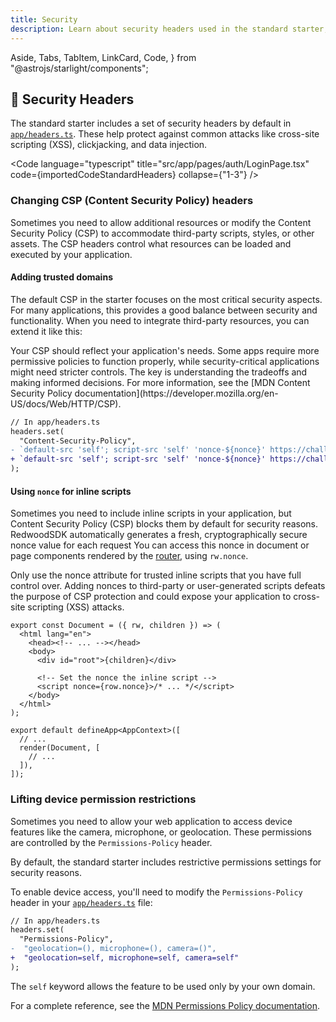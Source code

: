 ```yaml
---
title: Security
description: Learn about security headers used in the standard starter, what they do, and how to configure them for your app.
---
```


  Aside,
  Tabs,
  TabItem,
  LinkCard,
  Code,
} from "@astrojs/starlight/components";


## 🔐 Security Headers

The standard starter includes a set of security headers by default in [`app/headers.ts`](https://github.com/redwoodjs/sdk/blob/main/starters/standard/src/app/headers.ts). These help protect against common attacks like cross-site scripting (XSS), clickjacking, and data injection.

<Code
  language="typescript"
  title="src/app/pages/auth/LoginPage.tsx"
  code={importedCodeStandardHeaders}
  collapse={"1-3"}
/>

### Changing CSP (Content Security Policy) headers

Sometimes you need to allow additional resources or modify the Content Security Policy (CSP) to accommodate third-party scripts, styles, or other assets. The CSP headers control what resources can be loaded and executed by your application.

#### Adding trusted domains

The default CSP in the starter focuses on the most critical security aspects. For many applications, this provides a good balance between security and functionality. When you need to integrate third-party resources, you can extend it like this:

<Aside>
  Your CSP should reflect your application's needs. Some apps require more
  permissive policies to function properly, while security-critical applications
  might need stricter controls. The key is understanding the tradeoffs and
  making informed decisions. For more information, see the [MDN Content Security
  Policy documentation](https://developer.mozilla.org/en-US/docs/Web/HTTP/CSP).
</Aside>

```diff
// In app/headers.ts
headers.set(
  "Content-Security-Policy",
- `default-src 'self'; script-src 'self' 'nonce-${nonce}' https://challenges.cloudflare.com; style-src 'self' 'unsafe-inline'; frame-src https://challenges.cloudflare.com; object-src 'none';`,
+ `default-src 'self'; script-src 'self' 'nonce-${nonce}' https://challenges.cloudflare.com https://trusted-scripts.example.com; style-src 'self' 'unsafe-inline'; frame-src https://challenges.cloudflare.com; img-src 'self' https://images.example.com; object-src 'none';`,
);
```

#### Using `nonce` for inline scripts

Sometimes you need to include inline scripts in your application, but Content Security Policy (CSP) blocks them by default for security reasons. RedwoodSDK automatically generates a fresh, cryptographically secure nonce value for each request You can access this nonce in document or page components rendered by the [router](./routing), using `rw.nonce`.

<Aside type="caution">
  Only use the nonce attribute for trusted inline scripts that you have full
  control over. Adding nonces to third-party or user-generated scripts defeats
  the purpose of CSP protection and could expose your application to cross-site
  scripting (XSS) attacks.
</Aside>

```tsx
export const Document = ({ rw, children }) => (
  <html lang="en">
    <head><!-- ... --></head>
    <body>
      <div id="root">{children}</div>

      <!-- Set the nonce the inline script -->
      <script nonce={row.nonce}>/* ... */</script>
    </body>
  </html>
);

export default defineApp<AppContext>([
  // ...
  render(Document, [
    // ...
  ]),
]);
```

### Lifting device permission restrictions

Sometimes you need to allow your web application to access device features like the camera, microphone, or geolocation. These permissions are controlled by the `Permissions-Policy` header.

By default, the standard starter includes restrictive permissions settings for security reasons.

To enable device access, you'll need to modify the `Permissions-Policy` header in your [`app/headers.ts`](https://github.com/redwoodjs/sdk/blob/main/starters/standard/src/) file:

```diff
// In app/headers.ts
headers.set(
  "Permissions-Policy",
-  "geolocation=(), microphone=(), camera=()",
+  "geolocation=self, microphone=self, camera=self"
);
```

The `self` keyword allows the feature to be used only by your own domain.

For a complete reference, see the [MDN Permissions Policy documentation](https://developer.mozilla.org/en-US/docs/Web/HTTP/Headers/Permissions-Policy).
